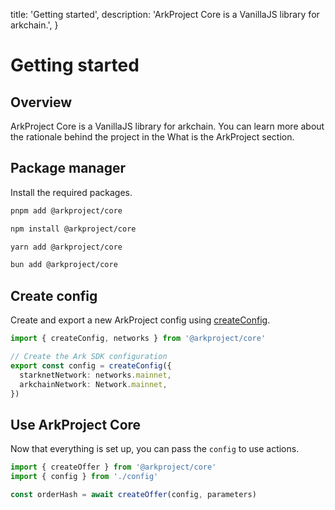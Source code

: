   title: 'Getting started',
  description: 'ArkProject Core is a VanillaJS library for arkchain.',
}

# Getting started

## Overview

ArkProject Core is a VanillaJS library for arkchain. You can learn more about the rationale behind the project in the What is the ArkProject section.

## Package manager

Install the required packages.

<CodeGroup>

```bash {{ title: 'pnpm' }}
pnpm add @arkproject/core
```

```bash {{ title: 'npm' }}
npm install @arkproject/core
```

```bash {{ title: 'yarn' }}
yarn add @arkproject/core
```

```bash {{ title: 'bun' }}
bun add @arkproject/core
```

</CodeGroup>

## Create config

Create and export a new ArkProject config using [createConfig](/sdk-core/configuration#create-config).

```typescript
import { createConfig, networks } from '@arkproject/core'

// Create the Ark SDK configuration
export const config = createConfig({
  starknetNetwork: networks.mainnet,
  arkchainNetwork: Network.mainnet,
})
```

## Use ArkProject Core

Now that everything is set up, you can pass the `config` to use actions.

```typescript
import { createOffer } from '@arkproject/core'
import { config } from './config'

const orderHash = await createOffer(config, parameters)
```
